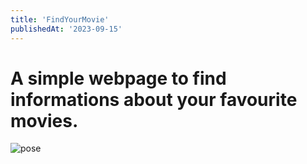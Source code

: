 ```yaml
---
title: 'FindYourMovie'
publishedAt: '2023-09-15'
---
```


# A simple webpage to find informations about your favourite movies.

![pose](https://private-user-images.githubusercontent.com/101329288/268241381-04198345-02c1-4694-9f69-3e75d48f4409.png?jwt=eyJhbGciOiJIUzI1NiIsInR5cCI6IkpXVCJ9.eyJpc3MiOiJnaXRodWIuY29tIiwiYXVkIjoicmF3LmdpdGh1YnVzZXJjb250ZW50LmNvbSIsImtleSI6ImtleTUiLCJleHAiOjE3MjEwNjE4MTYsIm5iZiI6MTcyMTA2MTUxNiwicGF0aCI6Ii8xMDEzMjkyODgvMjY4MjQxMzgxLTA0MTk4MzQ1LTAyYzEtNDY5NC05ZjY5LTNlNzVkNDhmNDQwOS5wbmc_WC1BbXotQWxnb3JpdGhtPUFXUzQtSE1BQy1TSEEyNTYmWC1BbXotQ3JlZGVudGlhbD1BS0lBVkNPRFlMU0E1M1BRSzRaQSUyRjIwMjQwNzE1JTJGdXMtZWFzdC0xJTJGczMlMkZhd3M0X3JlcXVlc3QmWC1BbXotRGF0ZT0yMDI0MDcxNVQxNjM4MzZaJlgtQW16LUV4cGlyZXM9MzAwJlgtQW16LVNpZ25hdHVyZT02N2M5NDg0ZjdjOWNkZmNhOTk0OTJhYjY4ZDFkYTJjZmU4NmVjNzEzNWU4MDNiN2ZiOWM2NzgyMjBlY2ExNDFjJlgtQW16LVNpZ25lZEhlYWRlcnM9aG9zdCZhY3Rvcl9pZD0wJmtleV9pZD0wJnJlcG9faWQ9MCJ9.d7qXARKM7BkFsT1xyMLOrIYcNUlPUCBY2sacChG4KTU)

